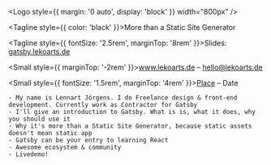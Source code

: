 
<Head>
  <title>Gatsby - More than a Static Site Generator</title>
  <link rel="icon" type="image/x-icon" href="favicon.ico" />
  <meta property='og:url' content='https://gatsby.lekoarts.de' />
  <meta property='og:title' content='Gatsby – More than a Static Site Generator' />
  <meta property='og:description' content='Gatsby, the blazingly fast Static Site generator. But it is so much more than just a Static Site generator. It generates a PWA for you, is a playground to learn React, and your go-to boilerplate for new React projects. It has a rapidly growing ecosystem and an awesome community!' />
  <meta property='og:image' content='https://gatsby.lekoarts.de/social.jpg' />
  <meta name='twitter:card' content='summary_large_image' />
  <meta name='twitter:site' content='@lekoarts_de' />
  <meta name='twitter:image' content='https://gatsby.lekoarts.de/social.jpg' />
  <meta name='twitter:title' content='Gatsby – More than a Static Site Generator' />
  <meta name='twitter:description' content='Gatsby, the new hotness in the web development world. But it is so much more than just a Static Site generator. It is a PWA generator, a playground to learn React, and your go-to boilerplate for new React projects. It has a rapidly growing ecosystem and awesome community!' />
</Head>



<Logo style={{ margin: '0 auto', display: 'block' }} width="800px" />

<Tagline style={{ color: 'black' }}>More than a Static Site Generator</Tagline>

<Tagline style={{ fontSize: '2.5rem', marginTop: '8rem' }}>Slides: <a href="https://gatsby.lekoarts.de">gatsby.lekoarts.de</a></Tagline>

<Small style={{ marginTop: '-2rem' }}><a href="https://www.lekoarts.de">www.lekoarts.de</a> – hello@lekoarts.de</Small>

<Small style={{ fontSize: '1.5rem', marginTop: '4rem' }}><a href="#">Place</a> – Date</Small>

```notes
- My name is Lennart Jörgens. I do Freelance design & front-end development. Currently work as Contractor for Gatsby
- I'll give an introduction to Gatsby. What is is, what it does, why you should use it
- Why it's more than a Static Site Generator, because static assets doesn't mean static app
- Gatsby can be your entry to learning React
- Awesome ecosystem & community
- Livedemo!
```
